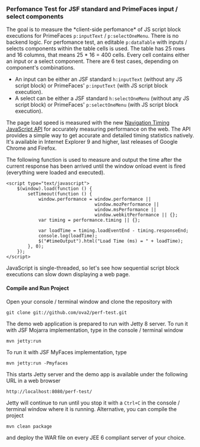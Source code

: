 === Perfomance Test for JSF standard and PrimeFaces input / select components ===

The goal is to measure the *client-side perfomance* of JS script block executions for PrimeFaces <tt>p:inputText</tt> / <tt>p:selectOneMenu</tt>.
There is no backend logic. For perfomance test, an editable <tt>p:dataTable</tt> with inputs / selects components within the table cells is used.
The table has 25 rows and 16 columns, that means 25 * 16 = 400 cells. Every cell contains either an input or a select component.
There are 6 test cases, depending on component's combinations.

* An input can be either an JSF standard <tt>h:inputText</tt> (without any JS script block) or PrimeFaces' <tt>p:inputText</tt> (with JS script block execution).
* A select can be either a JSF standard <tt>h:selectOneMenu</tt> (without any JS script block) or PrimeFaces' <tt>p:selectOneMenu</tt> (with JS script block execution).

The page load speed is measured with the new [https://dvcs.w3.org/hg/webperf/raw-file/tip/specs/NavigationTiming/Overview.html Navigation Timing JavaScript API]
for accurately measuring performance on the web. The API provides a simple way to get accurate and detailed timing statistics natively.
It's available in Internet Explorer 9 and higher, last releases of Google Chrome and Firefox.

The following function is used to measure and output the time after the current response has been arrived until the window onload event is fired (everything were loaded and executed). 

<pre>
<script type="text/javascript">
    $(window).load(function () {
        setTimeout(function () {
            window.performance = window.performance ||
                                 window.mozPerformance ||
                                 window.msPerformance ||
                                 window.webkitPerformance || {};
            var timing = performance.timing || {};

            var loadTime = timing.loadEventEnd - timing.responseEnd;
            console.log(loadTime);
            $("#timeOutput").html("Load Time (ms) = " + loadTime);
        }, 0);
    });
</script>
</pre>

JavaScript is single-threaded, so let's see how sequential script block executions can slow down displaying a web page.

==== Compile and Run Project ====

Open your console / terminal window and clone the repository with

<pre>
git clone git://github.com/ova2/perf-test.git
</pre>

The demo web application is prepared to run with Jetty 8 server. To run it with JSF Mojarra implementation, type in the console / terminal window

<pre>
mvn jetty:run
</pre>

To run it with JSF MyFaces implementation, type

<pre>
mvn jetty:run -Pmyfaces
</pre>

This starts Jetty server and the demo app is available under the following URL in a web browser

<pre>
http://localhost:8080/perf-test/
</pre>

Jetty will continue to run until you stop it with a <tt>Ctrl+C</tt> in the console / terminal window where it is running. Alternative, you can compile the project

<pre>
mvn clean package
</pre>

and deploy the WAR file on every JEE 6 compliant server of your choice.